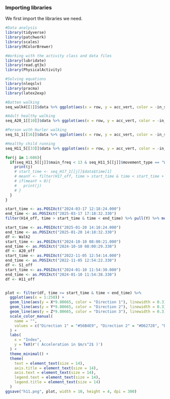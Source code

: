 ### Importing libraries
We first import the libraries we need.

```r
#Data analysis
library(tidyverse)
library(patchwork)
library(scales)
library(RColorBrewer)

#Working with the activity class and data files
library(lubridate)
library(read.gt3x)
library(PhysicalActivity)

#Solving equations
library(nleqslv)
library(pracma)
library(latex2exp)
```


```r
#Batten walking
seq_walk4[[1]]$data %>% ggplot(aes(x = row, y = acc_vert, color = -in_step_fw + in_step_bw)) + geom_line()

#Adult healthy walking
seq_A20_1[[10]]$data %>% ggplot(aes(x = row, y = acc_vert, color = -in_step_fw + in_step_bw)) + geom_line()

#Person with Hurler walking
seq_S1_1[[16]]$data %>% ggplot(aes(x = row, y = acc_vert, color = -in_step_fw + in_step_bw)) + geom_line()

#Healthy child running
seq_H11_5[[33]]$data %>% ggplot(aes(x = row, y = acc_vert, color = -in_step_fw + in_step_bw)) + geom_line()

for(j in 1:606){
  if(seq_H11_5[[j]]$main_freq < 13 & seq_H11_5[[j]]$movement_type == "Walk" & nrow(seq_H11_5[[j]]$data) > 300){
    print(j)
    # start_time <- seq_H17_1[[j]]$data$time[1]
    # meanY <- filter(H17_off, time > start_time & time < start_time + 10) %>% pull(Y) %>% mean()
    # if(meanY > 0){
    #   print(j)
    # }
  }
}

start_time <- as.POSIXct("2024-03-17 12:18:24.000")
end_time <- as.POSIXct("2025-03-17 17:18:32.330")
filter(H14_off, time > start_time & time < end_time) %>% pull(Y) %>% mean()
```

```r
start_time <- as.POSIXct("2025-01-20 14:18:24.000")
end_time <- as.POSIXct("2025-01-20 14:18:32.330")
df <- Walk2
start_time <- as.POSIXct("2024-10-10 08:00:21.000")
end_time <- as.POSIXct("2024-10-10 08:00:29.330")
df <- A20_off
start_time <- as.POSIXct("2022-11-05 12:54:14.000")
end_time <- as.POSIXct("2022-11-05 12:54:22.330")
df <- S1_off
start_time <- as.POSIXct("2024-01-10 11:54:30.000")
end_time <- as.POSIXct("2024-01-10 11:54:38.330")
df <- H11_off


plot <- filter(df, time >= start_time & time < end_time) %>% 
  ggplot(aes(x = 1:250)) +
  geom_line(aes(y = X*9.80665, color = "Direction 1"), linewidth = 0.3) +
  geom_line(aes(y = Y*9.80665, color = "Direction 2"), linewidth = 0.3) +
  geom_line(aes(y = Z*9.80665, color = "Direction 3"), linewidth = 0.3) +
  scale_color_manual(
    name = "",
    values = c("Direction 1" = "#56B4E9", "Direction 2" = "#D62728", "Direction 3" = "#FFCC33")
  ) +
  labs(
    x = "Index",
    y = TeX(r'( Acceleration in $m/s^2$ )')
  ) +
  theme_minimal() +
  theme(
    text = element_text(size = 14),            
    axis.title = element_text(size = 14),      
    axis.text = element_text(size = 14),       
    legend.text = element_text(size = 14),     
    legend.title = element_text(size = 14)     
  )
ggsave("h11.png", plot, width = 10, height = 4, dpi = 300)
```